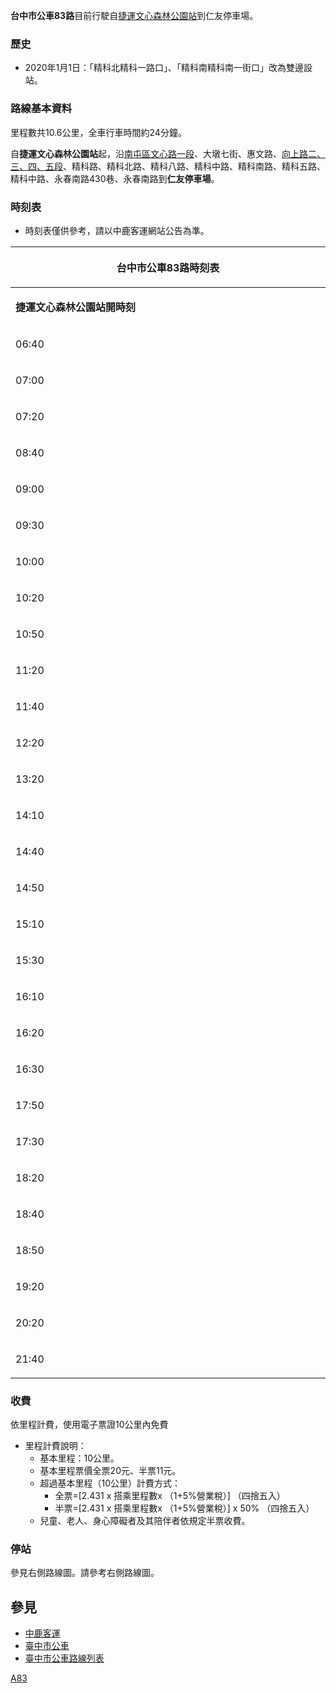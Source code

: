 {{Otheruses|台中市公車303路|subject=[[台中市公車|台中市公車]][[中鹿客運|中鹿客運]]的公車路線|other=原路線號碼[[台中市公車|台中市公車]][[統聯客運|統聯客運]]83移撥為現今的303號公車的公車路線}}'''台中市公車83路'''目前行駛自[[文心森林公園站|捷運文心森林公園站]]到仁友停車場。{{公共汽車路線基礎資訊|路線名稱=台中市公車83路|經營者=中鹿客運|起點站=[[文心森林公園站|捷運文心森林公園站]]|途經地點=IKEA宜家家居 台中店<br>[[林新醫院|林新醫院]]<br>台中魚市場<br>文山國小<br>文山游泳池<br>[[臺中市精密機械科技創新園區|臺中市精密機械科技創新園區]]|終點站=[[仁友客運|仁友停車場]]|起點站服務時間=[[文心森林公園站|捷運文心森林公園站]]發車:06:40-21:40|終點站服務時間=仁友停車場發車:06:00-21:00|路線用車=|全程收費=電子票證十公里免費|班次頻率=固定班次|bgcolor=red|fontcolor=white}}

=== 歷史 ===

* 2020年1月1日：「精科北精科一路口」、「精科南精科南一街口」改為雙邊設站。

=== 路線基本資料 ===
里程數共10.6公里，全車行車時間約24分鐘。

自'''捷運文心森林公園站'''起，沿[[南屯區|南屯區]][[文心路|文心路一段]]、大墩七街、惠文路、[[向上路|向上路二、三、四、五段]]、精科路、精科北路、精科八路、精科中路、精科南路、精科五路、精科中路、永春南路430巷、永春南路到'''仁友停車場'''。

=== 時刻表 ===

* 時刻表僅供參考，請以中鹿客運網站公告為準。

{| class="wikitable collapsible collapsed" style="width:70%;text-align:center"
! colspan="4" style="text-align:center" |台中市公車83路時刻表
|- style="background:green; color:snow"
| style="width:13%" |'''捷運文心森林公園站開時刻'''
| style="width:12%" |'''捷運文心森林公園站開備註'''
| style="width:13%" |'''仁友停車場開時刻'''
| style="width:12%" |'''仁友停車場開備註'''
|-
|06:40
| -
|06:00
| -
|-
|07:00
| -
|06:20
| -
|-
|07:20
| -
|06:40
| -
|-
|08:40
| -
|07:20
| -
|-
|09:00
| -
|07:50
| -
|-
|09:30
| -
|08:10
| -
|-
|10:00
| -
|08:50
| -
|-
|10:20
| -
|09:20
| -
|-
|10:50
| -
|09:40
| -
|-
|11:20
| -
|10:10
| -
|-
|11:40
| -
|10:40
| -
|-
|12:20
| -
|11:00
| -
|-
|13:20
| -
|11:40
| -
|-
|14:10
| -
|12:40
| -
|-
|14:40
| -
|13:30
| -
|-
|14:50
| -
|14:00
| -
|-
|15:10
| -
|14:10
| -
|-
|15:30
| -
|14:30
| -
|-
|16:10
| -
|14:50
| -
|-
|16:20
| -
|15:30
| -
|-
|16:30
| -
|15:40
| -
|-
|17:50
| -
|18:00
| -
|-
|17:30
| -
|18:30
| -
|-
|18:20
| -
|19:40
| -
|-
|18:40
| -
|21:00
| -
|-
|18:50
| -
| colspan="2" | -
|-
|19:20
| -
| colspan="2" | -
|-
|20:20
| -
| colspan="2" | -
|-
|21:40
| -
| colspan="2" | -
|}

=== 收費 ===
依里程計費，使用電子票證10公里內免費

* 里程計費說明：
** 基本里程：10公里。
** 基本里程票價全票20元、半票11元。
** 超過基本里程（10公里）計費方式：
*** 全票=[2.431 x 搭乘里程數x （1+5%營業稅）] （四捨五入）
*** 半票=[2.431 x 搭乘里程數x （1+5%營業稅）] x 50% （四捨五入）
** 兒童、老人、身心障礙者及其陪伴者依規定半票收費。

=== 停站 ===
參見右側路線圖。請參考右側路線圖。<br>
{{BS-map
|title=臺中市公車83路站牌
|legend=0
|lua=1
|map=
KBHFa~~'''[[文心森林公園站|捷運文心森林公園站]]（起點）'''
BHF~~向上惠文路口
BHF~~林新醫院（向上路）
BHF~~向上河南路口
BHF~~向上永春東七路口
BHF~~向上五權西路口
BHF~~向上益豐路口
BHF~~向上環中路口
BHF~~文山國小（向上路）
BHF~~向上嶺東路口
BHF(L)g~~向上精科路口
BHF~~文山游泳池
BHF~~精科北精科一路口
BHF~~精科北精科二路口
BHF~~精科北精科五路口
BHF~~精科八精科中路口
BHF~~精科南精科南一街口
BHF~~精科南精科中二路口
BHF~~精科五精科中一路口
BHF~~精科中精科三路口
BHF~~精科中精科一路口
KBHFe~~'''仁友停車場（終點）'''
}}

== 參見 ==
* [[中鹿客運|中鹿客運]]
* [[臺中市公車|臺中市公車]]
* [[臺中市公車路線列表|臺中市公車路線列表]]
{{臺中市市區公車}}

[[Category:台中市公車路線|A83]]